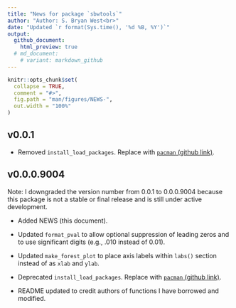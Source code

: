 ```yaml
---
title: "News for package `sbwtools`"
author: "Author: S. Bryan West<br>"
date: "Updated `r format(Sys.time(), '%d %B, %Y')`"
output: 
  github_document:
    html_preview: true
  # md_document:
    # variant: markdown_github 
---
```


<!-- README.md is generated from README.Rmd. Please edit that file -->

```r
knitr::opts_chunk$set(
  collapse = TRUE,
  comment = "#>",
  fig.path = "man/figures/NEWS-",
  out.width = "100%"
)
```
## v0.0.1

  - Removed `install_load_packages`. Replace with 
  [`pacman` (github link)](https://github.com/trinker/pacman).


## v0.0.0.9004

Note: I downgraded the version number from 0.0.1 to 0.0.0.9004 because this package
is not a stable or final release and is still under active development.

  - Added NEWS (this document).

  - Updated `format_pval` to allow optional suppression of leading zeros and to
  use significant digits (e.g., .010 instead of 0.01).
  
  - Updated `make_forest_plot` to place axis labels within `labs()` section
  instead of as `xlab` and `ylab`.
  
  - Deprecated `install_load_packages`. Replace with 
  [`pacman` (github link)](https://github.com/trinker/pacman).
  
  - README updated to credit authors of functions I have borrowed and modified.
